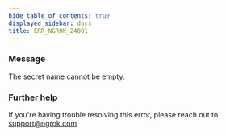 ```yaml
---
hide_table_of_contents: true
displayed_sidebar: docs
title: ERR_NGROK_24001
---
```


### Message

The secret name cannot be empty.

### Further help

If you're having trouble resolving this error, please reach out to [support@ngrok.com](mailto:support@ngrok.com?subject=Help%20with%20ERR_NGROK_24001)
